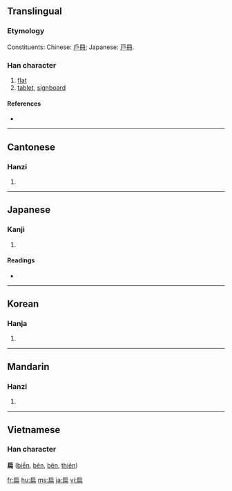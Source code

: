 {{also|碥}}
==Translingual==

===Etymology===
Constituents: Chinese: [[戶]][[冊]]; Japanese: [[戸]][[冊]].

===Han character===
{{Han char|rn=63|rad=戶|as=05|sn=9|four=3022<sub>7</sub>|canj=竹尸月廿 (HSBT), 戈尸月廿 (ISBT), X戈尸月廿 (XISBT)|ids=⿸[[戶]][[冊]]}}

# [[flat]]
# [[tablet]], [[signboard]]

====References====
* {{Han ref|kx=0415.220|dkj=11724|dj=0760.090|hdz=32261.110|uh=6241|ud=25153|bh=ABF3|bd=44019}}

----

==Cantonese==

===Hanzi===
{{yue-hanzi|jyut=|y=bin2, pin1}}

# {{defn|Cantonese}}

----

==Japanese==

===Kanji===
{{ja-kanji|grade=|rs=戶05}}

# {{defn|Japanese}}

====Readings====
* {{ja-readings|on=[[へん]] (hen), [[はん]] (han)|kun=[[ひらたい]] (hiratai)}}

----

==Korean==

===Hanja===
{{ko-hanja|hangeul=[[편]], [[변]]|eumhun=작을|rv=pyeon, byeon|mr=p'yŏn, pyŏn|y=phyen, pyen}}

# {{defn|Korean}}

----

==Mandarin==

===Hanzi===
{{cmn-hanzi|pin=[[biǎn]] ([[bian3]])|wg=pien<sup>3</sup>}}

# {{defn|Mandarin}}

----

==Vietnamese==
===Han character===
'''扁''' ([[biển]], [[bẽn]], [[bên]], [[thiên]])

[[fr:扁]]
[[hu:扁]]
[[ms:扁]]
[[ja:扁]]
[[vi:扁]]